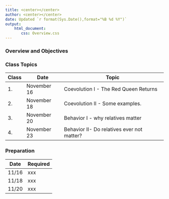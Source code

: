 ```yaml
---
title: <center></center>
author: <center></center>
date: Updated `r format(Sys.Date(),format="%B %d %Y")`
output: 
    html_document:
       css: Overview.css
---
```

### Overview and Objectives

### Class Topics

Class|Date|Topic
---|---|---
1.|November 16|Coevolution I - The Red Queen Returns
2.|November 18|Coevolution II - Some examples.
3.|November 20|Behavior I - why relatives matter
4.|November 23|Behavior II- Do relatives ever not matter?

### Preparation

Date|Required
---|---
11/16|xxx
11/18|xxx
11/20|xxx